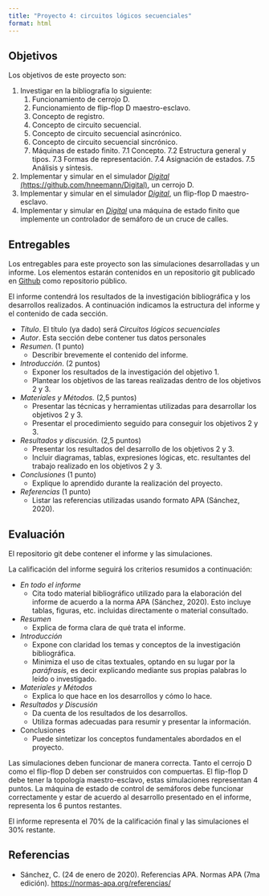 ```yaml
---
title: "Proyecto 4: circuitos lógicos secuenciales"
format: html
---
```


## Objetivos

Los objetivos de este proyecto son:

1. Investigar en la bibliografía lo siguiente:
    1. Funcionamiento de cerrojo D.
    2. Funcionamiento de flip-flop D maestro-esclavo.
    3. Concepto de registro.
    4. Concepto de circuito secuencial.
    5. Concepto de circuito secuencial asincrónico.
    6. Concepto de circuito secuencial sincrónico.
    7. Máquinas de estado finito.
        7.1 Concepto.
        7.2 Estructura general y tipos.
        7.3 Formas de representación.
        7.4 Asignación de estados.
        7.5 Análisis y síntesis.

2. Implementar y simular en el simulador [*Digital* (https://github.com/hneemann/Digital)](https://github.com/hneemann/Digital), un cerrojo D.
2. Implementar y simular en el simulador [*Digital*](https://github.com/hneemann/Digital), un flip-flop D maestro-esclavo.
3. Implementar y simular en [*Digital*](https://github.com/hneemann/Digital) una máquina de estado finito que implemente un controlador de semáforo de un cruce de calles.

## Entregables

Los entregables para este proyecto son las simulaciones desarrolladas y un informe. Los elementos estarán contenidos en un repositorio git publicado en [Github](https://github.com/) como repositorio público.

El informe contendrá los resultados de la investigación bibliográfica y los desarrollos realizados. A continuación indicamos la estructura del informe y el contenido de cada sección.

- *Título*. El título (ya dado) será *Circuitos lógicos secuenciales*
- *Autor*. Esta sección debe contener tus datos personales
- *Resumen*. (1 punto)
    - Describir brevemente el contenido del informe.
- *Introducción*. (2 puntos)
    - Exponer los resultados de la investigación del objetivo 1.
    - Plantear los objetivos de las tareas realizadas dentro de los objetivos 2 y 3.
- *Materiales y Métodos.* (2,5 puntos)
    - Presentar las técnicas y herramientas utilizadas para desarrollar los objetivos 2 y 3.
    - Presentar el procedimiento seguido para conseguir los objetivos 2 y 3.
- *Resultados y discusión.* (2,5 puntos)
    - Presentar los resultados del desarrollo de los objetivos 2 y 3.
    - Incluir diagramas, tablas, expresiones lógicas, etc. resultantes del trabajo realizado en los objetivos 2 y 3.
- *Conclusiones* (1 punto)
    - Explique lo aprendido durante la realización del proyecto.
- *Referencias* (1 punto)
    - Listar las referencias utilizadas usando formato APA (Sánchez, 2020).

## Evaluación

El repositorio git debe contener el informe y las simulaciones.

La calificación del informe seguirá los criterios resumidos a continuación:

- *En todo el informe*
    - Cita todo material bibliográfico utilizado para la elaboración del informe de acuerdo a la norma APA (Sánchez, 2020). Esto incluye tablas, figuras, etc. incluidas directamente o material consultado. 
- *Resumen*
    - Explica de forma clara de qué trata el informe.
- *Introducción*
    - Expone con claridad los temas y conceptos de la investigación bibliográfica.
    - Minimiza el uso de citas textuales, optando en su lugar por la *paráfrasis*, es decir explicando mediante sus propias palabras lo leído o investigado.
- *Materiales y Métodos*
    - Explica lo que hace en los desarrollos y cómo lo hace.
- *Resultados y Discusión*
    - Da cuenta de los resultados de los desarrollos.
    - Utiliza formas adecuadas para resumir y presentar la información.
- Conclusiones
    - Puede sintetizar los conceptos fundamentales abordados en el proyecto.

Las simulaciones deben funcionar de manera correcta. Tanto el cerrojo D como el flip-flop D deben ser construidos con compuertas. El flip-flop D debe tener la topología maestro-esclavo, estas simulaciones representan 4 puntos. La máquina de estado de control de semáforos debe funcionar correctamente y estar de acuerdo al desarrollo presentado en el informe, representa los 6 puntos restantes.

El informe representa el 70% de la calificación final y las simulaciones el 30% restante.

## Referencias

- Sánchez, C. (24 de enero de 2020). Referencias APA. Normas APA \(7ma edición\). <https://normas-apa.org/referencias/>
